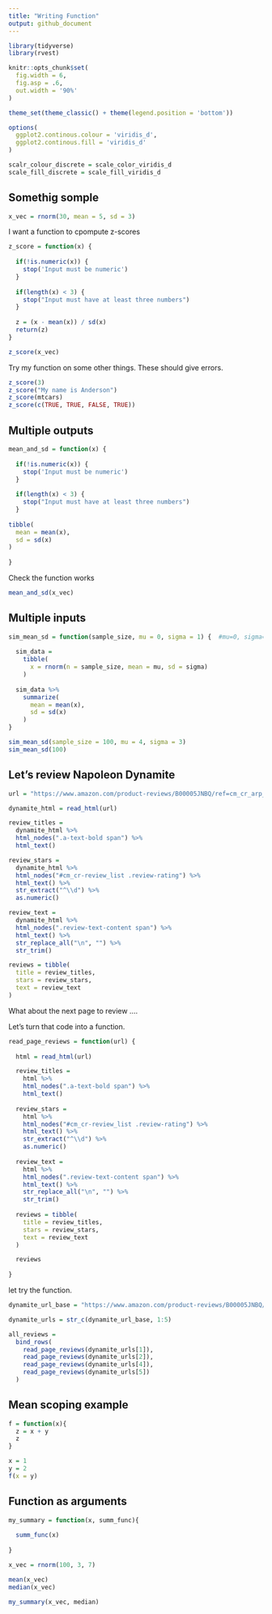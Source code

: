 ```yaml
---
title: "Writing Function"
output: github_document
---
```


```r
library(tidyverse)
library(rvest)

knitr::opts_chunk$set(
  fig.width = 6,
  fig.asp = .6,
  out.width = '90%'
)

theme_set(theme_classic() + theme(legend.position = 'bottom'))

options(
  ggplot2.continous.colour = 'viridis_d',
  ggplot2.continous.fill = 'viridis_d'
)

scalr_colour_discrete = scale_color_viridis_d
scale_fill_discrete = scale_fill_viridis_d
```

## Somethig somple

```r
x_vec = rnorm(30, mean = 5, sd = 3)
```

I want a function to cpompute z-scores

```r
z_score = function(x) {
  
  if(!is.numeric(x)) {
    stop('Input must be numeric')
  }
  
  if(length(x) < 3) {
    stop("Input must have at least three numbers")
  }
  
  z = (x - mean(x)) / sd(x)
  return(z)
}

z_score(x_vec)
```

Try my function on some other things. These should give errors.

```r
z_score(3)
z_score("My name is Anderson")
z_score(mtcars)
z_score(c(TRUE, TRUE, FALSE, TRUE))
```

## Multiple outputs

```r
mean_and_sd = function(x) {
  
  if(!is.numeric(x)) {
    stop('Input must be numeric')
  }
  
  if(length(x) < 3) {
    stop("Input must have at least three numbers")
  }
  
tibble(
  mean = mean(x),
  sd = sd(x)
)
  
}
```

Check the function works

```r
mean_and_sd(x_vec)
```

## Multiple inputs

```r
sim_mean_sd = function(sample_size, mu = 0, sigma = 1) {  #mu=0, sigma=1 is the default value, it will be overwritten if you input the value you want
  
  sim_data = 
    tibble(
      x = rnorm(n = sample_size, mean = mu, sd = sigma)
    )
  
  sim_data %>% 
    summarize(
      mean = mean(x),
      sd = sd(x)
    )
}

sim_mean_sd(sample_size = 100, mu = 4, sigma = 3)
sim_mean_sd(100)
```

## Let's review Napoleon Dynamite

```r
url = "https://www.amazon.com/product-reviews/B00005JNBQ/ref=cm_cr_arp_d_viewopt_rvwer?ie=UTF8&reviewerType=avp_only_reviews&sortBy=recent&pageNumber=1"

dynamite_html = read_html(url)

review_titles = 
  dynamite_html %>%
  html_nodes(".a-text-bold span") %>%
  html_text()

review_stars = 
  dynamite_html %>%
  html_nodes("#cm_cr-review_list .review-rating") %>%
  html_text() %>%
  str_extract("^\\d") %>%
  as.numeric()

review_text = 
  dynamite_html %>%
  html_nodes(".review-text-content span") %>%
  html_text() %>% 
  str_replace_all("\n", "") %>% 
  str_trim()

reviews = tibble(
  title = review_titles,
  stars = review_stars,
  text = review_text
)
```

What about the next page to review ....

Let's turn that code into a function.

```r
read_page_reviews = function(url) {
  
  html = read_html(url)

  review_titles = 
    html %>%
    html_nodes(".a-text-bold span") %>%
    html_text()
  
  review_stars = 
    html %>%
    html_nodes("#cm_cr-review_list .review-rating") %>%
    html_text() %>%
    str_extract("^\\d") %>%
    as.numeric()
  
  review_text = 
    html %>%
    html_nodes(".review-text-content span") %>%
    html_text() %>% 
    str_replace_all("\n", "") %>% 
    str_trim()
  
  reviews = tibble(
    title = review_titles,
    stars = review_stars,
    text = review_text
  )

  reviews
  
}
```

let try the function.

```r
dynamite_url_base = "https://www.amazon.com/product-reviews/B00005JNBQ/ref=cm_cr_arp_d_viewopt_rvwer?ie=UTF8&reviewerType=avp_only_reviews&sortBy=recent&pageNumber="

dynamite_urls = str_c(dynamite_url_base, 1:5)

all_reviews = 
  bind_rows(
    read_page_reviews(dynamite_urls[1]),
    read_page_reviews(dynamite_urls[2]),
    read_page_reviews(dynamite_urls[4]),
    read_page_reviews(dynamite_urls[5])
  )
```

## Mean scoping example

```r
f = function(x){
  z = x + y
  z
}

x = 1
y = 2
f(x = y)
```

## Function as arguments

```r
my_summary = function(x, summ_func){
  
  summ_func(x)
  
}

x_vec = rnorm(100, 3, 7)

mean(x_vec)
median(x_vec)

my_summary(x_vec, median)
```

